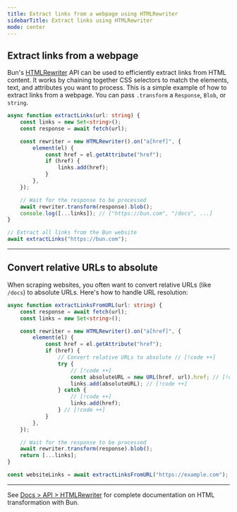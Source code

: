 ```yaml
---
title: Extract links from a webpage using HTMLRewriter
sidebarTitle: Extract links using HTMLRewriter
mode: center
---
```


## Extract links from a webpage

Bun's [HTMLRewriter](https://bun.com/docs/api/html-rewriter) API can be used to efficiently extract links from HTML content. It works by chaining together CSS selectors to match the elements, text, and attributes you want to process. This is a simple example of how to extract links from a webpage. You can pass `.transform` a `Response`, `Blob`, or `string`.

```ts extract-links.ts icon="/icons/typescript.svg"
async function extractLinks(url: string) {
	const links = new Set<string>();
	const response = await fetch(url);

	const rewriter = new HTMLRewriter().on("a[href]", {
		element(el) {
			const href = el.getAttribute("href");
			if (href) {
				links.add(href);
			}
		},
	});

	// Wait for the response to be processed
	await rewriter.transform(response).blob();
	console.log([...links]); // ["https://bun.com", "/docs", ...]
}

// Extract all links from the Bun website
await extractLinks("https://bun.com");
```

---

## Convert relative URLs to absolute

When scraping websites, you often want to convert relative URLs (like `/docs`) to absolute URLs. Here's how to handle URL resolution:

```ts extract-links.ts icon="/icons/typescript.svg"
async function extractLinksFromURL(url: string) {
	const response = await fetch(url);
	const links = new Set<string>();

	const rewriter = new HTMLRewriter().on("a[href]", {
		element(el) {
			const href = el.getAttribute("href");
			if (href) {
				// Convert relative URLs to absolute // [!code ++]
				try {
					// [!code ++]
					const absoluteURL = new URL(href, url).href; // [!code ++]
					links.add(absoluteURL); // [!code ++]
				} catch {
					// [!code ++]
					links.add(href);
				} // [!code ++]
			}
		},
	});

	// Wait for the response to be processed
	await rewriter.transform(response).blob();
	return [...links];
}

const websiteLinks = await extractLinksFromURL("https://example.com");
```

---

See [Docs > API > HTMLRewriter](https://bun.com/docs/api/html-rewriter) for complete documentation on HTML transformation with Bun.

